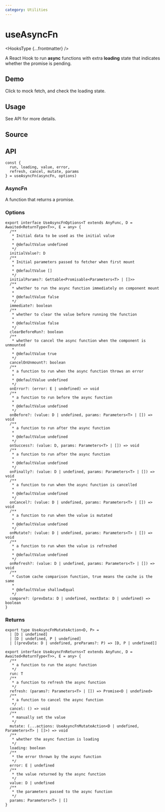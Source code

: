 ```yaml
---
category: Utilities
---
```


# useAsyncFn


<HooksType {...frontmatter} />

A React Hook to run **async** functions with extra **loading** state that indicates whether the promise is pending.

## Demo

Click to mock fetch, and check the loading state.


<App />

## Usage

See API for more details.

## Source


<Source />

## API

```tsx
const {
  run, loading, value, error,
  refresh, cancel, mutate, params
} = useAsyncFn(asyncFn, options)
```

### AsyncFn

A function that returns a promise.

### Options

```tsx
export interface UseAsyncFnOptions<T extends AnyFunc, D = Awaited<ReturnType<T>>, E = any> {
  /**
   * Initial data to be used as the initial value
   *
   * @defaultValue undefined
   */
  initialValue?: D
  /**
   * Initial parameters passed to fetcher when first mount
   *
   * @defaultValue []
   */
  initialParams?: Gettable<Promisable<Parameters<T> | []>>
  /**
   * whether to run the async function immediately on component mount
   *
   * @defaultValue false
   */
  immediate?: boolean
  /**
   * whether to clear the value before running the function
   *
   * @defaultValue false
   */
  clearBeforeRun?: boolean
  /**
   * whether to cancel the async function when the component is unmounted
   *
   * @defaultValue true
   */
  cancelOnUnmount?: boolean
  /**
   * a function to run when the async function throws an error
   *
   * @defaultValue undefined
   */
  onError?: (error: E | undefined) => void
  /**
   * a function to run before the async function
   *
   * @defaultValue undefined
   */
  onBefore?: (value: D | undefined, params: Parameters<T> | []) => void
  /**
   * a function to run after the async function
   *
   * @defaultValue undefined
   */
  onSuccess?: (value: D, params: Parameters<T> | []) => void
  /**
   * a function to run after the async function
   *
   * @defaultValue undefined
   */
  onFinally?: (value: D | undefined, params: Parameters<T> | []) => void
  /**
   * a function to run when the async function is cancelled
   *
   * @defaultValue undefined
   */
  onCancel?: (value: D | undefined, params: Parameters<T> | []) => void
  /**
   * a function to run when the value is mutated
   *
   * @defaultValue undefined
   */
  onMutate?: (value: D | undefined, params: Parameters<T> | []) => void
  /**
   * a function to run when the value is refreshed
   *
   * @defaultValue undefined
   */
  onRefresh?: (value: D | undefined, params: Parameters<T> | []) => void
  /**
   * Custom cache comparison function, true means the cache is the same
   *
   * @defaultValue shallowEqual
   */
  compare?: (prevData: D | undefined, nextData: D | undefined) => boolean
}
```

### Returns

```tsx
export type UseAsyncFnMutateAction<D, P> =
  | [D | undefined]
  | [D | undefined, P | undefined]
  | [(prevData: D | undefined, preParams?: P) => [D, P | undefined]]

export interface UseAsyncFnReturns<T extends AnyFunc, D = Awaited<ReturnType<T>>, E = any> {
  /**
   * a function to run the async function
   */
  run: T
  /**
   * a function to refresh the async function
   */
  refresh: (params?: Parameters<T> | []) => Promise<D | undefined>
  /**
   * a function to cancel the async function
   */
  cancel: () => void
  /**
   * manually set the value
   */
  mutate: (...actions: UseAsyncFnMutateAction<D | undefined, Parameters<T> | []>) => void
  /**
   * whether the async function is loading
   */
  loading: boolean
  /**
   * the error thrown by the async function
   */
  error: E | undefined
  /**
   * the value returned by the async function
   */
  value: D | undefined
  /**
   * the parameters passed to the async function
   */
  params: Parameters<T> | []
}
```
